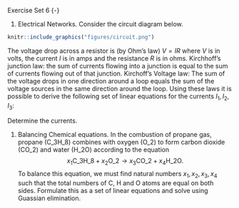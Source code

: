 Exercise Set 6 {-}





1. Electrical Networks. Consider the circuit diagram below.

```r
knitr::include_graphics("figures/circuit.png")
```

The voltage drop across a resistor is (by Ohm's law) $V=IR$ where $V$ is in volts, the current $I$ is in amps and the resistance $R$ is in ohms.
Kirchhoff's junction law: the sum of currents flowing into a junction is equal to the sum of currents flowing out of that junction.
Kirchoff's Voltage law: The sum of the voltage drops in one direction around a loop equals the sum of the voltage sources in the same direction around the loop.
Using these laws it is possible to derive the following set of linear equations for the currents $I_1, I_2, I_3$:

\begin{align*}
11I_1-3I_2&=30\\
-3I_1+6I_2-I_3&=5\\
-I_2+3I_3&=-25.
\end{align*}

Determine the currents.

1. Balancing Chemical equations. In the combustion of propane gas, propane (C_3H_8) combines with oxygen (O_2) to form carbon dioxide (CO_2) and water (H_2O) according to the equation
$$x_1 \text{C_3H_8} + x_2 \text{O_2}\to x_3\text{CO_2}+x_4\text{H_2O}.$$
To balance this equation, we must find natural numbers $x_1, x_2, x_3,x_4$ such that the total numbers of C, H and O atoms are equal on both sides. Formulate this as a set of linear equations and solve using Guassian elimination.
